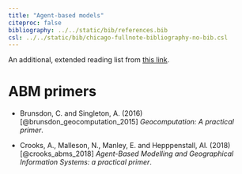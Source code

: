 ```yaml
---
title: "Agent-based models"
citeproc: false
bibliography: ../../static/bib/references.bib
csl: ../../static/bib/chicago-fullnote-bibliography-no-bib.csl
---
```


An additional, extended reading list from [this link](/files/03-abm-reading-list.pdf).

# ABM primers

-  <i class="fas fa-book"></i>  Brunsdon, C. and Singleton, A. (2016)[@brunsdon_geocomputation_2015] _Geocomputation: A practical primer_.

- <i class="fas fa-book"></i> Crooks, A., Malleson, N., Manley, E. and Hepppenstall, Al.  (2018)[@crooks_abms_2018] _Agent-Based Modelling and Geographical Information Systems: a practical primer_.

